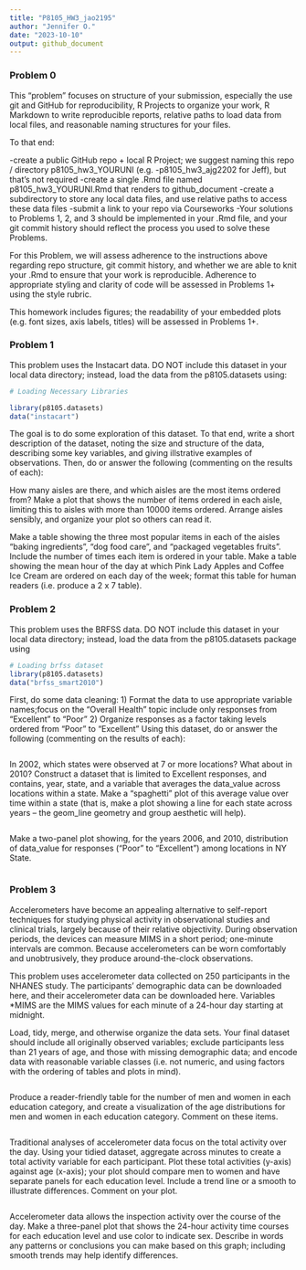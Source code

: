 ```yaml
---
title: "P8105_HW3_jao2195"
author: "Jennifer O."
date: "2023-10-10"
output: github_document
---
```


################################################################################
### Problem 0
This “problem” focuses on structure of your submission, especially the use git and GitHub for reproducibility, R Projects to organize your work, R Markdown to write reproducible reports, relative paths to load data from local files, and reasonable naming structures for your files.

To that end:

-create a public GitHub repo + local R Project; we suggest naming this repo / directory p8105_hw3_YOURUNI (e.g. -p8105_hw3_ajg2202 for Jeff), but that’s not required
-create a single .Rmd file named p8105_hw3_YOURUNI.Rmd that renders to github_document
-create a subdirectory to store any local data files, and use relative paths to access these data files
-submit a link to your repo via Courseworks
-Your solutions to Problems 1, 2, and 3 should be implemented in your .Rmd file, and your git commit history should reflect the process you used to solve these Problems.

For this Problem, we will assess adherence to the instructions above regarding repo structure, git commit history, and whether we are able to knit your .Rmd to ensure that your work is reproducible. Adherence to appropriate styling and clarity of code will be assessed in Problems 1+ using the style rubric.

This homework includes figures; the readability of your embedded plots (e.g. font sizes, axis labels, titles) will be assessed in Problems 1+.

################################################################################
### Problem 1
This problem uses the Instacart data. DO NOT include this dataset in your local data directory; instead, load the data from the p8105.datasets using:

```r
# Loading Necessary Libraries

```


```r
library(p8105.datasets)
data("instacart")

```


The goal is to do some exploration of this dataset. To that end, write a short description of the dataset, noting the size and structure of the data, describing some key variables, and giving illstrative examples of observations. Then, do or answer the following (commenting on the results of each):

How many aisles are there, and which aisles are the most items ordered from?
Make a plot that shows the number of items ordered in each aisle, limiting this to aisles with more than 10000 items ordered. Arrange aisles sensibly, and organize your plot so others can read it.

Make a table showing the three most popular items in each of the aisles “baking ingredients”, “dog food care”, and “packaged vegetables fruits”. Include the number of times each item is ordered in your table.
Make a table showing the mean hour of the day at which Pink Lady Apples and Coffee Ice Cream are ordered on each day of the week; format this table for human readers (i.e. produce a 2 x 7 table).

################################################################################
### Problem 2
This problem uses the BRFSS data. DO NOT include this dataset in your local data directory; instead, load the data from the p8105.datasets package using

```r
# Loading brfss dataset 
library(p8105.datasets)
data("brfss_smart2010")
```


First, do some data cleaning:
1) Format the data to use appropriate variable names;focus on the “Overall Health” topic
include only responses from “Excellent” to “Poor”
2) Organize responses as a factor taking levels ordered from “Poor” to “Excellent”
Using this dataset, do or answer the following (commenting on the results of each):

```r

```

In 2002, which states were observed at 7 or more locations? What about in 2010?
Construct a dataset that is limited to Excellent responses, and contains, year, state, and a variable that averages the data_value across locations within a state. Make a “spaghetti” plot of this average value over time within a state (that is, make a plot showing a line for each state across years – the geom_line geometry and group aesthetic will help).

```r

```

Make a two-panel plot showing, for the years 2006, and 2010, distribution of data_value for responses (“Poor” to “Excellent”) among locations in NY State.

```r

```



################################################################################
### Problem 3

Accelerometers have become an appealing alternative to self-report techniques for studying physical activity in observational studies and clinical trials, largely because of their relative objectivity. During observation periods, the devices can measure MIMS in a short period; one-minute intervals are common. Because accelerometers can be worn comfortably and unobtrusively, they produce around-the-clock observations.

This problem uses accelerometer data collected on 250 participants in the NHANES study. The participants’ demographic data can be downloaded here, and their accelerometer data can be downloaded here. Variables *MIMS are the MIMS values for each minute of a 24-hour day starting at midnight.

Load, tidy, merge, and otherwise organize the data sets. Your final dataset should include all originally observed variables; exclude participants less than 21 years of age, and those with missing demographic data; and encode data with reasonable variable classes (i.e. not numeric, and using factors with the ordering of tables and plots in mind).

```r

```

Produce a reader-friendly table for the number of men and women in each education category, and create a visualization of the age distributions for men and women in each education category. Comment on these items.

```r

```

Traditional analyses of accelerometer data focus on the total activity over the day. Using your tidied dataset, aggregate across minutes to create a total activity variable for each participant. Plot these total activities (y-axis) against age (x-axis); your plot should compare men to women and have separate panels for each education level. Include a trend line or a smooth to illustrate differences. Comment on your plot.

```r

```

Accelerometer data allows the inspection activity over the course of the day. Make a three-panel plot that shows the 24-hour activity time courses for each education level and use color to indicate sex. Describe in words any patterns or conclusions you can make based on this graph; including smooth trends may help identify differences.

```r

```


